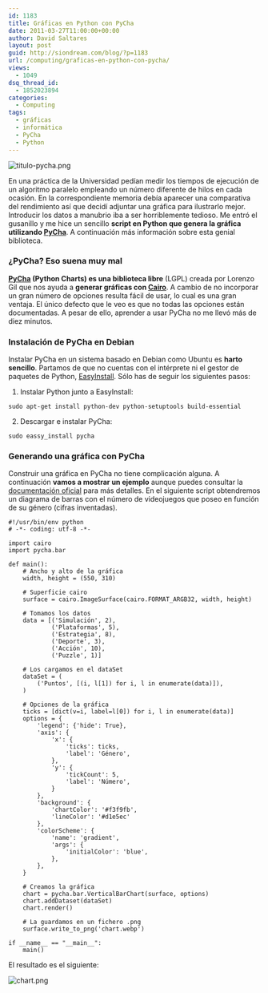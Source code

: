```yaml
---
id: 1183
title: Gráficas en Python con PyCha
date: 2011-03-27T11:00:00+00:00
author: David Saltares
layout: post
guid: http://siondream.com/blog/?p=1183
url: /computing/graficas-en-python-con-pycha/
views:
  - 1049
dsq_thread_id:
  - 1852023894
categories:
  - Computing
tags:
  - gráficas
  - informática
  - PyCha
  - Python
---
```


![titulo-pycha.png](/img/wp/titulo-pycha.webp)

En una práctica de la Universidad pedían medir los tiempos de ejecución de un algoritmo paralelo empleando un número diferente de hilos en cada ocasión. En la correspondiente memoria debía aparecer una comparativa del rendimiento así que decidí adjuntar una gráfica para ilustrarlo mejor. Introducir los datos a manubrio iba a ser horriblemente tedioso. Me entró el gusanillo y me hice un sencillo **script en Python que genera la gráfica utilizando [PyCha](https://bitbucket.org/lgs/pycha/)**. A continuación más información sobre esta genial biblioteca.

### ¿PyCha? Eso suena muy mal

**[PyCha](https://bitbucket.org/lgs/pycha/) (Python Charts) es una biblioteca libre** (LGPL) creada por Lorenzo Gil que nos ayuda a **generar gráficas con [Cairo](<http://en.wikipedia.org/wiki/Cairo_(graphics)>)**. A cambio de no incorporar un gran número de opciones resulta fácil de usar, lo cual es una gran ventaja. El único defecto que le veo es que no todas las opciones están documentadas. A pesar de ello, aprender a usar PyCha no me llevó más de diez minutos.

### Instalación de PyCha en Debian

Instalar PyCha en un sistema basado en Debian como Ubuntu es **harto sencillo**. Partamos de que no cuentas con el intérprete ni el gestor de paquetes de Python, [EasyInstall](http://es.wikipedia.org/wiki/EasyInstall). Sólo has de seguir los siguientes pasos:

1. Instalar Python junto a EasyInstall:

```
sudo apt-get install python-dev python-setuptools build-essential
```

2. Descargar e instalar PyCha:

```
sudo eassy_install pycha
```

### Generando una gráfica con PyCha

Construir una gráfica en PyCha no tiene complicación alguna. A continuación **vamos a mostrar un ejemplo** aunque puedes consultar la [documentación oficial](http://packages.python.org/pycha/) para más detalles. En el siguiente script obtendremos un diagrama de barras con el número de videojuegos que poseo en función de su género (cifras inventadas).

```
#!/usr/bin/env python
# -*- coding: utf-8 -*-

import cairo
import pycha.bar

def main():
    # Ancho y alto de la gráfica
    width, height = (550, 310)

    # Superficie cairo
    surface = cairo.ImageSurface(cairo.FORMAT_ARGB32, width, height)

    # Tomamos los datos
    data = [('Simulación', 2),
            ('Plataformas', 5),
            ('Estrategia', 8),
            ('Deporte', 3),
            ('Acción', 10),
            ('Puzzle', 1)]

    # Los cargamos en el dataSet
    dataSet = (
        ('Puntos', [(i, l[1]) for i, l in enumerate(data)]),
    )

    # Opciones de la gráfica
    ticks = [dict(v=i, label=l[0]) for i, l in enumerate(data)]
    options = {
        'legend': {'hide': True},
        'axis': {
            'x': {
                'ticks': ticks,
                'label': 'Género',
            },
            'y': {
                'tickCount': 5,
                'label': 'Número',
            }
        },
        'background': {
            'chartColor': '#f3f9fb',
            'lineColor': '#d1e5ec'
        },
        'colorScheme': {
            'name': 'gradient',
            'args': {
                'initialColor': 'blue',
            },
        },
    }

    # Creamos la gráfica
    chart = pycha.bar.VerticalBarChart(surface, options)
    chart.addDataset(dataSet)
    chart.render()

    # La guardamos en un fichero .png
    surface.write_to_png('chart.webp')

if __name__ == "__main__":
    main()
```

El resultado es el siguiente:

![chart.png](/img/wp/chart.webp)
